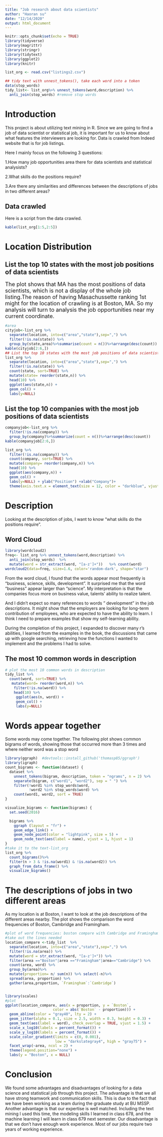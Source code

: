 ```yaml
---
title: "Job research about data scientists"
author: "Haoran su"
date: "12/14/2020"
output: html_document
---
```



```r
knitr::opts_chunk$set(echo = TRUE)
library(tidyverse)
library(magrittr)
library(stringr)
library(tidytext)
library(ggplot2)
library(knitr)
```


```r
list_org <- read.csv("listings2.csv")

## tidy text with unnest_tokens(), take each word into a token
data(stop_words)
tidy_list<- list_org%>% unnest_tokens(word,description) %>%
  anti_join(stop_words) #remove stop words
```

# Introduction
This project is about utilizing text mining in R. Since we are going to find a job of data scientist or statistical job, it is important for us to know about what features the interviewers are looking for. Data is crawled from Indeed website that is for job listings.

Here I mainly focus on the following 3 questions:

1.How many job opportunities area there for data scientists and statistical analysists?

2.What skills do the positions require?

3.Are there any similarities and differences between the descriptions of jobs in two different areas?

## Data crawled

Here is a script from the data crawled.
```r
kable(list_org[1:5,2:5])
```



# Location Distribution
## List the top 10 states with the most job positions of data scientists
<font size ="4">The plot shows that MA has the most positions of data scientists, which is not a display of the whole job listing.The reason of having Masachussette ranking 1st might for the location of crawling is at Boston, MA. So my analysis will turn to analysis the job opportunities near my current coordinate.</font>
```r
#area
cityjob<-list_org %>% 
  separate(location, into=c("area","state"),sep=",") %>%
  filter(!is.na(state)) %>%
  group_by(state,area)%>%summarise(count = n())%>%arrange(desc(count))
kable(cityjob[2:6,])
## List the top 10 states with the most job positions of data scientists
list_org %>% 
  separate(location, into=c("area","state"),sep=",") %>%
  filter(!is.na(state)) %>%
  count(state, sort=TRUE) %>% 
  mutate(state= reorder(state,n)) %>%
  head(10) %>%
  ggplot(aes(state,n)) +
  geom_col() +
  labs(y=NULL)
```

## List the top 10 companies with the most job positions of data scientists
```r
companyjob<-list_org %>%
  filter(!is.na(company)) %>%
  group_by(company)%>%summarize(count = n())%>%arrange(desc(count))
kable(companyjob[2:6,])

list_org %>%
  filter(!is.na(company)) %>%
  count(company, sort=TRUE) %>% 
  mutate(company= reorder(company,n)) %>%
  head(10) %>%
  ggplot(aes(company,n)) +
  geom_col() +
  labs(y=NULL) + ylab("Position") +xlab("Company")+
  theme(axis.text.x = element_text(size = 12, color = "darkblue", vjust = 0.5, hjust = 0.5, angle = 45))
```


# Description
Looking at the description of jobs, I want to know "what skills do the positions require".

## Word Cloud
```r
library(wordcloud2) 
freq<- list_org %>% unnest_tokens(word,description) %>%
  anti_join(stop_words)  %>%
  mutate(word = str_extract(word, "[a-z']+"))   %>% count(word)
wordcloud2(data=freq, size=1.6, color='random-dark', shape="star")
```
From the word cloud, I found that the words appear most frequently is "business, science, skills, development". It surprised me that the word "business" appear larger than "science". My interpretation is that the companies focus more on business value, talents' ability to realize talent. 

And I didn't expect so many references to words " development" in the job descriptions. It might show that the employers are looking for long-term contribution of employees, who are expected to have the ability to learn. I think I need to prepare examples that show my self-learning ability.

During the completion of this project, I expanded to discover many r's abilities, I learned from the examples in the book, the discussions that came up with google searching, retrieving how the functions I wanted to implement and the problems I had to solve.

## The most 10 common words in description 
```r
# plot the most 10 common words in description
tidy_list %>%
  count(word, sort=TRUE) %>% 
   mutate(word= reorder(word,n)) %>%
    filter(!is.na(word)) %>%
    head(10) %>%
     ggplot(aes(n, word)) +
     geom_col() +
     labs(y=NULL)
```

# Words appear together
Some words may come together. The following plot shows common bigrams of words, showing those that occurred more than 3 times and where neither word was a stop word
```r
library(ggraph)  #devtools::install_github('thomasp85/ggraph')
library(igraph)
count_bigrams <- function(dataset) {
  dataset %>%
    unnest_tokens(bigram, description, token = "ngrams", n = 2) %>%
    separate(bigram, c("word1", "word2"), sep = " ") %>%
    filter(!word1 %in% stop_words$word,
           !word2 %in% stop_words$word) %>%
    count(word1, word2, sort = TRUE)
}

visualize_bigrams <- function(bigrams) {
  set.seed(2016)

  bigrams %>%
    ggraph (layout = "fr") +
    geom_edge_link() +
    geom_node_point(color = "lightpink", size = 5) +
    geom_node_text(aes(label = name), vjust = 1, hjust = 1)
}
#take it to the text-list_org
list_org %>%
  count_bigrams()%>%
  filter(n > 3 & !is.na(word1) & !is.na(word2)) %>%
  graph_from_data_frame() %>%
  visualize_bigrams()
```

# The descriptions of jobs in two different areas
As my location is at Boston, I want to look at the job descriptions of the different areas nearby. The plot shows the comparison the word frequencies of Boston, Cambridge and Framingham.
```r
#plot of word frequencies: boston compare with Cambridge and Framingham
#take out the lines needed
location_compare <-tidy_list  %>%
  separate(location, into=c("area","state"),sep=",") %>%
  filter(!is.na(area)) %>%
  mutate(word = str_extract(word, "[a-z']+")) %>%
  filter(area =="Boston"|area =="Framingham"|area=="Cambridge") %>%
  count(area, word) %>%
  group_by(area)%>%
  mutate(proportion= n/ sum(n)) %>% select(-n)%>%
  spread(area, proportion) %>%
  gather(area,proportion, `Framingham`:`Cambridge`) 


library(scales)
#plot
ggplot(location_compare, aes(x = proportion, y = `Boston`, 
                      color = abs(`Boston` - proportion))) +
  geom_abline(color = "gray40", lty = 2) +
  geom_jitter(alpha = 0.1, size = 2.5, width = 0.3, height = 0.3) +
  geom_text(aes(label = word), check_overlap = TRUE, vjust = 1.5) +
  scale_x_log10(labels = percent_format()) +
  scale_y_log10(labels = percent_format()) +
  scale_color_gradient(limits = c(0, 0.001), 
                       low = "darkslategray4", high = "gray75") +
  facet_wrap(~area, ncol = 2) +
  theme(legend.position="none") +
  labs(y = "Boston", x = NULL)
```

# Conclusion

We found some advantages and disadvantages of looking for a data science and statistical job through this project. The advantage is that we all have strong teamwork and communication skills. This is due to the fact that we have been working as a team during the graduate study at BU MSSP. Another advantage is that our expertise is well matched. Including the text mining I used this time, the modeling skills I learned in class 678, and the machine learning I will learn in class 679 next semester. Our disadvantage is that we don't have enough work experience. Most of our jobs require two years of working experience.

